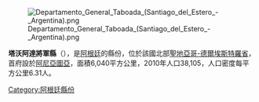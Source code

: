 [[Image:Departamento_General_Taboada_(Santiago_del_Estero_-_Argentina).png|right]]

{{Coord|28|27|36|S|62|50|2|W|display=title}}

'''塔沃阿達將軍縣'''（{{lang-es|Departamento General Taboada}}），是[[阿根廷|阿根廷]]的縣份，位於該國北部[[聖地亞哥-德爾埃斯特羅省|聖地亞哥-德爾埃斯特羅省]]，首府設於[[阿尼亞圖亞|阿尼亞圖亞]]，面積6,040平方公里，2010年人口38,105，人口密度每平方公里6.31人。

{{Argentina-geo-stub}}
[[Category:阿根廷縣份|Category:阿根廷縣份]]